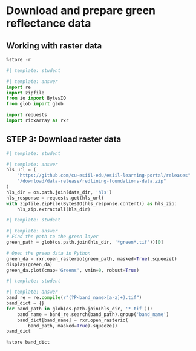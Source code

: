 # Download and prepare green reflectance data

## Working with **raster** data

::: {.callout-task title='Import stored variables and libraries'}

:::

```python
%store -r
```

```python
#| template: student

```

::: {.content-visible when-format="html"}
```python
#| template: answer
import re
import zipfile
from io import BytesIO
from glob import glob

import requests
import rioxarray as rxr
```
:::

## STEP 3: Download raster data

::: {.callout-task title='Download sample data'}

:::

```python
#| template: student

```

::: {.content-visible when-format="html"}
```python
#| template: answer
hls_url = (
    "https://github.com/cu-esiil-edu/esiil-learning-portal/releases"
    "/download/data-release/redlining-foundations-data.zip"
)
hls_dir = os.path.join(data_dir, 'hls')
hls_response = requests.get(hls_url)
with zipfile.ZipFile(BytesIO(hls_response.content)) as hls_zip:
    hls_zip.extractall(hls_dir)
```
:::


::: {.callout-task title=''}

:::

```python
#| template: student

```

::: {.content-visible when-format="html"}
```python
#| template: answer
# Find the path to the green layer
green_path = glob(os.path.join(hls_dir, '*green*.tif'))[0]

# Open the green data in Python
green_da = rxr.open_rasterio(green_path, masked=True).squeeze()
display(green_da)
green_da.plot(cmap='Greens', vmin=0, robust=True)
```
:::

::: {.callout-task title='Load all bands'}

:::

```python
#| template: student

```

::: {.content-visible when-format="html"}
```python
#| template: answer
band_re = re.compile(r"(?P<band_name>[a-z]+).tif")
band_dict = {}
for band_path in glob(os.path.join(hls_dir, '*.tif')):
    band_name = band_re.search(band_path).group('band_name')
    band_dict[band_name] = rxr.open_rasterio(
        band_path, masked=True).squeeze()
band_dict
```
:::


```python
%store band_dict
```